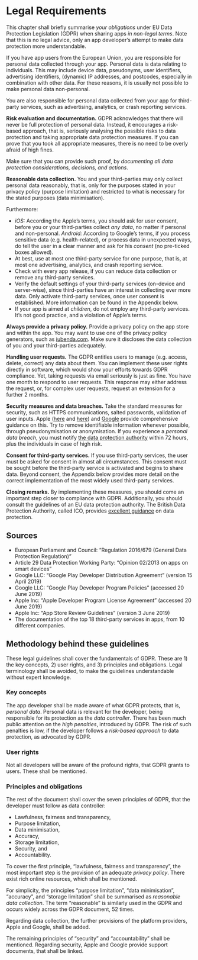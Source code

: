 # Legal Requirements

This chapter shall briefly summarise *your obligations* under EU Data Protection Legislation (GDPR) when sharing apps *in non-legal terms*. Note that this is no legal advice, only an app developer’s attempt to make data protection more understandable.

If you have app users from the European Union, you are responsible for personal data collected through your app. Personal data is data relating to individuals. This may include device data, pseudonyms, user identifiers, advertising identifiers, (dynamic) IP addresses, and postcodes, especially in combination with other data. For these reasons, it is usually not possible to make personal data non-personal.

You are also responsible for personal data collected from your app for third-party services, such as advertising, analytics, or crash reporting services.

**Risk evaluation and documentation.** GDPR acknowledges that there will never be full protection of personal data. Instead, it encourages a risk-based approach, that is, seriously analysing the possible risks to data protection and taking appropriate data protection measures. If you can prove that you took all appropriate measures, there is no need to be overly afraid of high fines.

Make sure that you can provide such proof, by *documenting all data protection considerations, decisions, and actions*.

**Reasonable data collection.** You and your third-parties may only collect personal data reasonably, that is, only for the purposes stated in your privacy policy (purpose limitation) and restricted to what is necessary for the stated purposes (data minimisation).

Furthermore:

- *iOS:* According the Apple’s terms, you should ask for user consent, before you or your third-parties collect *any data*, no matter if personal and non-personal.
  *Android:* According to Google’s terms, if you process sensitive data (e.g. health-related), or process data in unexpected ways, do tell the user in a clear manner and ask for his *consent* (no pre-ticked boxes allowed).
- At best, use at most one third-party service for one purpose, that is, at most one advertising, analytics, and crash reporting service.
- Check with every app release, if you can reduce data collection or remove any third-party services.
- Verify the default settings of your third-party services (on-device and server-wise), since third-parties have an interest in collecting ever more data. Only activate third-party services, once user consent is established. More information can be found in the Appendix below.
- If your app is aimed at *children*, do not employ any third-party services. It’s not good practice, and a violation of Apple’s terms.

**Always provide a privacy policy.** Provide a privacy policy on the app store and within the app. You may want to use one of the privacy policy generators, such as [iubenda.com](https://gdpr4devs.com/iubenda.com). Make sure it discloses the data collection of you and your third-parties adequately.

**Handling user requests.** The GDPR entitles users to manage (e.g. access, delete, correct) any data about them. You can implement these user rights directly in software, which would show your efforts towards GDPR compliance. Yet, taking requests via email seriously is just as fine. You have one month to respond to user requests. This response may either address the request, or, for complex user requests, request an extension for a further 2 months.

**Security measures and data breaches.** Take the standard measures for security, such as HTTPS communications, salted passwords, validation of user inputs. Apple ([here](https://developer.apple.com/documentation/security) and [here](https://developer.apple.com/library/archive/documentation/Security/Conceptual/SecureCodingGuide)) and [Google](https://developer.android.com/training/articles/security-tips) provide comprehensive guidance on this. Try to remove identifiable information whenever possible, through pseudonymisation or anonymisation. If you experience a *personal data breach*, you must notify [the data protection authority](https://edpb.europa.eu/about-edpb/board/members) within 72 hours, plus the individuals in case of high risk.

**Consent for third-party services.** If you use third-party services, the user must be asked for consent in almost all circumstances. This consent must be sought before the third-party service is activated and begins to share data. Beyond consent, the Appendix below provides more detail on the correct implementation of the most widely used third-party services.

**Closing remarks.** By implementing these measures, you should come an important step closer to compliance with GDPR. Additionally, you should consult the guidelines of an EU data protection authority. The British Data Protection Authority, called ICO, provides [excellent guidance](https://ico.org.uk/for-organisations/) on data protection.

## Sources

- European Parliament and Council: “Regulation 2016/679 (General Data Protection Regulation)”
- Article 29 Data Protection Working Party: “Opinion 02/2013 on apps on smart devices”
- Google LLC: “Google Play Developer Distribution Agreement” (version 15 April 2019)
- Google LLC: “Google Play Developer Program Policies” (accessed 20 June 2019)
- Apple Inc: “Apple Developer Program License Agreement” (accessed 20 June 2019)
- Apple Inc: “App Store Review Guidelines” (version 3 June 2019)
- The documentation of the top 18 third-party services in apps, from 10 different companies.

## Methodology behind these guidelines

These legal guidelines shall cover the fundamentals of GDPR. These are 1) the key concepts, 2) user rights, and 3) principles and obligations. Legal terminology shall be avoided, to make the guidelines understandable without expert knowledge.

### Key concepts

The app developer shall be made aware of what GDPR protects, that is, *personal data*. Personal data is relevant for the developer, being responsible for its protection as the *data controller*. There has been much public attention on the *high penalties*, introduced by GDPR. The risk of such penalties is low, if the developer follows a *risk-based approach* to data protection, as advocated by GDPR.

### User rights

Not all developers will be aware of the profound rights, that GDPR grants to users. These shall be mentioned.

### Principles and obligations

The rest of the document shall cover the seven principles of GDPR, that the developer must follow as data controller:

- Lawfulness, fairness and transparency,
- Purpose limitation,
- Data minimisation,
- Accuracy,
- Storage limitation,
- Security, and
- Accountability.

To cover the first principle, “lawfulness, fairness and transparency”, the most important step is the provision of an adequate *privacy policy*. There exist rich online resources, which shall be mentioned.

For simplicity, the principles “purpose limitation”, “data minimisation”, “accuracy”, and “storage limitation” shall be summarised as *reasonable data collection*. The term “reasonable” is similarly used in the GDPR and occurs widely across the GDPR document, 52 times.

Regarding data collection, the further provisions of the platform providers, Apple and Google, shall be added.

The remaining principles of “security” and “accountability” shall be mentioned. Regarding security, Apple and Google provide support documents, that shall be linked.